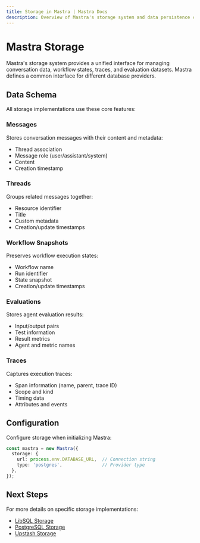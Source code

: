 ```yaml
---
title: Storage in Mastra | Mastra Docs
description: Overview of Mastra's storage system and data persistence capabilities.
---
```


# Mastra Storage

Mastra's storage system provides a unified interface for managing conversation data, workflow states, traces, and evaluation datasets. Mastra defines a common interface for different database providers.

## Data Schema

All storage implementations use these core features:

### Messages
Stores conversation messages with their content and metadata:
- Thread association
- Message role (user/assistant/system)
- Content
- Creation timestamp

### Threads
Groups related messages together:
- Resource identifier
- Title
- Custom metadata
- Creation/update timestamps

### Workflow Snapshots
Preserves workflow execution states:
- Workflow name
- Run identifier
- State snapshot
- Creation/update timestamps

### Evaluations
Stores agent evaluation results:
- Input/output pairs
- Test information
- Result metrics
- Agent and metric names

### Traces
Captures execution traces:
- Span information (name, parent, trace ID)
- Scope and kind
- Timing data
- Attributes and events

## Configuration

Configure storage when initializing Mastra:

```typescript
const mastra = new Mastra({
  storage: {
    url: process.env.DATABASE_URL,  // Connection string
    type: 'postgres',               // Provider type
  },
});
```

## Next Steps

For more details on specific storage implementations:
- [LibSQL Storage](../reference/storage/libsql.mdx)
- [PostgreSQL Storage](../reference/storage/postgresql.mdx)
- [Upstash Storage](../reference/storage/upstash.mdx)